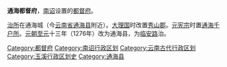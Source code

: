 '''通海都督府'''，[[南诏|南诏]]设置的[[都督府|都督府]]。

[[治所|治所]]在通海城（今[[云南省|云南省]][[通海县|通海县]]附近）。[[大理国|大理国]]时改置[[秀山郡|秀山郡]]。[[元宪宗|元宪宗]]时置[[通海千户所|通海千户所]]。[[元朝|元朝]][[至元_(忽必烈)|至元]]十三年（1276年）改为通海县，为[[臨安路|临安路]]治。 

{{云南行政区划小作品}}
{{DEFAULTSORT:T}}
[[Category:都督府|Category:都督府]]
[[Category:南诏行政区划|Category:南诏行政区划]]
[[Category:云南古代行政区划|Category:云南古代行政区划]]
[[Category:玉溪行政区划史|Category:玉溪行政区划史]]
[[Category:通海县|Category:通海县]]